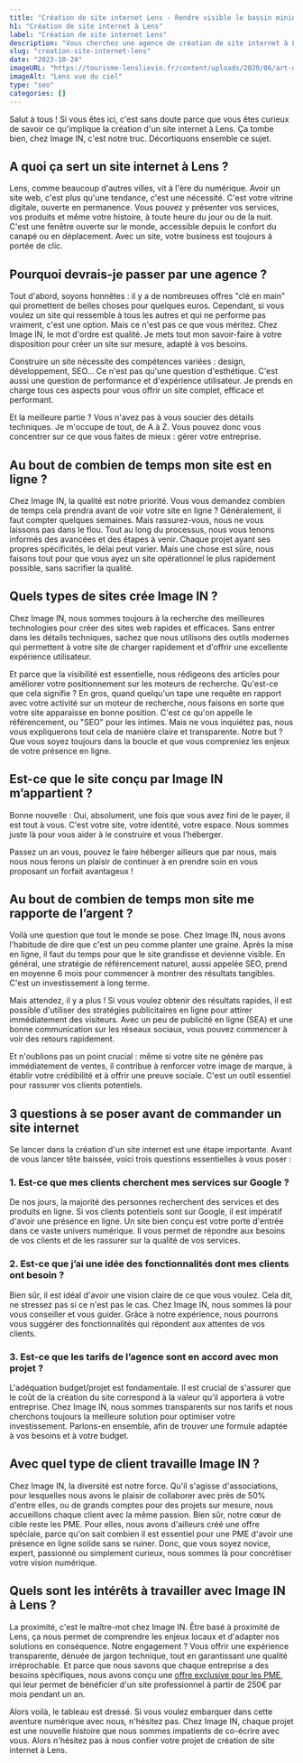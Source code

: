 ```yaml
---
title: "Création de site internet Lens - Rendre visible le bassin minier"
h1: "Création de site internet à Lens"
label: "Création de site internet Lens"
description: "Vous cherchez une agence de création de site internet à Lens ? Image IN est là pour vous accompagner dans votre projet."
slug: "creation-site-internet-lens"
date: "2023-10-24"
imageURL: "https://tourisme-lenslievin.fr/content/uploads/2020/06/art-deco_VilledeLens-e1641476496159.jpg"
imageAlt: "Lens vue du ciel"
type: "seo"
categories: []
---
```


Salut à tous ! Si vous êtes ici, c'est sans doute parce que vous êtes curieux de savoir ce qu'implique la création d'un site internet à Lens. Ça tombe bien, chez Image IN, c'est notre truc. Décortiquons ensemble ce sujet.

## A quoi ça sert un site internet à Lens ?

Lens, comme beaucoup d'autres villes, vit à l'ère du numérique. Avoir un site web, c'est plus qu'une tendance, c'est une nécessité. C'est votre vitrine digitale, ouverte en permanence. Vous pouvez y présenter vos services, vos produits et même votre histoire, à toute heure du jour ou de la nuit. C'est une fenêtre ouverte sur le monde, accessible depuis le confort du canapé ou en déplacement. Avec un site, votre business est toujours à portée de clic.

## Pourquoi devrais-je passer par une agence ?

Tout d'abord, soyons honnêtes : il y a de nombreuses offres "clé en main" qui promettent de belles choses pour quelques euros. Cependant, si vous voulez un site qui ressemble à tous les autres et qui ne performe pas vraiment, c'est une option. Mais ce n'est pas ce que vous méritez. Chez Image IN, le mot d'ordre est qualité. Je mets tout mon savoir-faire à votre disposition pour créer un site sur mesure, adapté à vos besoins.

Construire un site nécessite des compétences variées : design, développement, SEO... Ce n'est pas qu'une question d'esthétique. C'est aussi une question de performance et d'expérience utilisateur. Je prends en charge tous ces aspects pour vous offrir un site complet, efficace et performant.

Et la meilleure partie ? Vous n'avez pas à vous soucier des détails techniques. Je m'occupe de tout, de A à Z. Vous pouvez donc vous concentrer sur ce que vous faites de mieux : gérer votre entreprise.

## Au bout de combien de temps mon site est en ligne ?

Chez Image IN, la qualité est notre priorité. Vous vous demandez combien de temps cela prendra avant de voir votre site en ligne ? Généralement, il faut compter quelques semaines. Mais rassurez-vous, nous ne vous laissons pas dans le flou. Tout au long du processus, nous vous tenons informés des avancées et des étapes à venir. Chaque projet ayant ses propres spécificités, le délai peut varier. Mais une chose est sûre, nous faisons tout pour que vous ayez un site opérationnel le plus rapidement possible, sans sacrifier la qualité.

## Quels types de sites crée Image IN ?

Chez Image IN, nous sommes toujours à la recherche des meilleures technologies pour créer des sites web rapides et efficaces. Sans entrer dans les détails techniques, sachez que nous utilisons des outils modernes qui permettent à votre site de charger rapidement et d'offrir une excellente expérience utilisateur.

Et parce que la visibilité est essentielle, nous rédigeons des articles pour améliorer votre positionnement sur les moteurs de recherche. Qu'est-ce que cela signifie ? En gros, quand quelqu'un tape une requête en rapport avec votre activité sur un moteur de recherche, nous faisons en sorte que votre site apparaisse en bonne position. C'est ce qu'on appelle le référencement, ou "SEO" pour les intimes. Mais ne vous inquiétez pas, nous vous expliquerons tout cela de manière claire et transparente. Notre but ? Que vous soyez toujours dans la boucle et que vous compreniez les enjeux de votre présence en ligne.

## Est-ce que le site conçu par Image IN m’appartient ?

Bonne nouvelle : Oui, absolument, une fois que vous avez fini de le payer, il est tout à vous. C'est votre site, votre identité, votre espace. Nous sommes juste là pour vous aider à le construire et vous l’héberger.

Passez un an vous, pouvez le faire héberger ailleurs que par nous, mais nous nous ferons un plaisir de continuer à en prendre soin en vous proposant un forfait avantageux !

## Au bout de combien de temps mon site me rapporte de l’argent ?

Voilà une question que tout le monde se pose. Chez Image IN, nous avons l'habitude de dire que c'est un peu comme planter une graine. Après la mise en ligne, il faut du temps pour que le site grandisse et devienne visible. En général, une stratégie de référencement naturel, aussi appelée SEO, prend en moyenne 6 mois pour commencer à montrer des résultats tangibles. C'est un investissement à long terme.

Mais attendez, il y a plus ! Si vous voulez obtenir des résultats rapides, il est possible d'utiliser des stratégies publicitaires en ligne pour attirer immédiatement des visiteurs. Avec un peu de publicité en ligne (SEA) et une bonne communication sur les réseaux sociaux, vous pouvez commencer à voir des retours rapidement.

Et n'oublions pas un point crucial : même si votre site ne génère pas immédiatement de ventes, il contribue à renforcer votre image de marque, à établir votre crédibilité et à offrir une preuve sociale. C'est un outil essentiel pour rassurer vos clients potentiels.

## 3 questions à se poser avant de commander un site internet

Se lancer dans la création d'un site internet est une étape importante. Avant de vous lancer tête baissée, voici trois questions essentielles à vous poser :

### 1. Est-ce que mes clients cherchent mes services sur Google ?

De nos jours, la majorité des personnes recherchent des services et des produits en ligne. Si vos clients potentiels sont sur Google, il est impératif d'avoir une présence en ligne. Un site bien conçu est votre porte d'entrée dans ce vaste univers numérique. Il vous permet de répondre aux besoins de vos clients et de les rassurer sur la qualité de vos services.

### 2. Est-ce que j’ai une idée des fonctionnalités dont mes clients ont besoin ?

Bien sûr, il est idéal d'avoir une vision claire de ce que vous voulez. Cela dit, ne stressez pas si ce n'est pas le cas. Chez Image IN, nous sommes là pour vous conseiller et vous guider. Grâce à notre expérience, nous pourrons vous suggérer des fonctionnalités qui répondent aux attentes de vos clients.

### 3. Est-ce que les tarifs de l’agence sont en accord avec mon projet ?

L'adéquation budget/projet est fondamentale. Il est crucial de s'assurer que le coût de la création du site correspond à la valeur qu'il apportera à votre entreprise. Chez Image IN, nous sommes transparents sur nos tarifs et nous cherchons toujours la meilleure solution pour optimiser votre investissement. Parlons-en ensemble, afin de trouver une formule adaptée à vos besoins et à votre budget.

## Avec quel type de client travaille Image IN ?

Chez Image IN, la diversité est notre force. Qu'il s'agisse d'associations, pour lesquelles nous avons le plaisir de collaborer avec près de 50% d'entre elles, ou de grands comptes pour des projets sur mesure, nous accueillons chaque client avec la même passion. Bien sûr, notre cœur de cible reste les PME. Pour elles, nous avons d'ailleurs créé une offre spéciale, parce qu'on sait combien il est essentiel pour une PME d'avoir une présence en ligne solide sans se ruiner. Donc, que vous soyez novice, expert, passionné ou simplement curieux, nous sommes là pour concrétiser votre vision numérique.

## Quels sont les intérêts à travailler avec Image IN à Lens ?

La proximité, c'est le maître-mot chez Image IN. Être basé à proximité de Lens, ça nous permet de comprendre les enjeux locaux et d'adapter nos solutions en conséquence. Notre engagement ? Vous offrir une expérience transparente, dénuée de jargon technique, tout en garantissant une qualité irréprochable. Et parce que nous savons que chaque entreprise a des besoins spécifiques, nous avons conçu une [offre exclusive pour les PME](/votre-site-a-250-euros-par-mois-pendant-1-an/), qui leur permet de bénéficier d'un site professionnel à partir de 250€ par mois pendant un an.

Alors voilà, le tableau est dressé. Si vous voulez embarquer dans cette aventure numérique avec nous, n'hésitez pas. Chez Image IN, chaque projet est une nouvelle histoire que nous sommes impatients de co-écrire avec vous. Alors n'hésitez pas à nous confier votre projet de création de site internet à Lens.